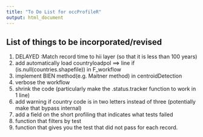 ```yaml
---
title: "To Do List for occProfileR"
output: html_document
---
```


## List of things to be incorporated/revised

1. DELAYED :Match record time to hii layer (so that it is less than 100 years)
2. add automatically load countryloadpol  ==> line   if (is.null(countries.shapefile)) in F_workflow
3. implement BIEN method(e.g. Maitner method) in centroidDetection
2. verbose the workflow
3. shrink the code (particularly make the .status.tracker function to work in 1 line)
4. add warning if country code is in two letters instead of three (potentially make that bypass internal)
5. add a field on the short profiling that indicates what tests failed
6. function that filters by test
7. function that gives you the test that did not pass for each record. 













